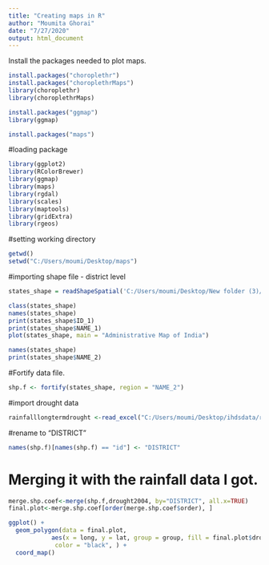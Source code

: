 ```yaml
---
title: "Creating maps in R"
author: "Moumita Ghorai"
date: "7/27/2020"
output: html_document
---
```


Install the packages needed to plot maps.

```r
install.packages("choroplethr")
install.packages("choroplethrMaps")
library(choroplethr)
library(choroplethrMaps)
```



```r
install.packages("ggmap")
library(ggmap)
```


```r
install.packages("maps")

```
#loading package 
```r
library(ggplot2)
library(RColorBrewer)
library(ggmap)
library(maps)
library(rgdal)
library(scales)
library(maptools)
library(gridExtra)
library(rgeos)
```

#setting working directory
```r
getwd()
setwd("C:/Users/moumi/Desktop/maps")
```
#importing shape file - district level
```r
states_shape = readShapeSpatial('C:/Users/moumi/Desktop/New folder (3)/IND_adm2.shp')
```


```r
class(states_shape)
names(states_shape)
print(states_shape$ID_1)
print(states_shape$NAME_1)
plot(states_shape, main = "Administrative Map of India")
```


```r
names(states_shape)
print(states_shape$NAME_2)
```

#Fortify data file.
```r
shp.f <- fortify(states_shape, region = "NAME_2")

```
#import drought data
```r
rainfalllongtermdrought <-read_excel("C:/Users/moumi/Desktop/ihdsdata/rainfalllongtermdrought.xlsx")
```

#rename to "DISTRICT"
```r
names(shp.f)[names(shp.f) == "id"] <- "DISTRICT"

```

# Merging it with the rainfall data I got.
```r
merge.shp.coef<-merge(shp.f,drought2004, by="DISTRICT", all.x=TRUE)
final.plot<-merge.shp.coef[order(merge.shp.coef$order), ]
```

```r
ggplot() +
  geom_polygon(data = final.plot,
           	aes(x = long, y = lat, group = group, fill = final.plot$drought04),
      	     color = "black", ) +
  coord_map()

```

